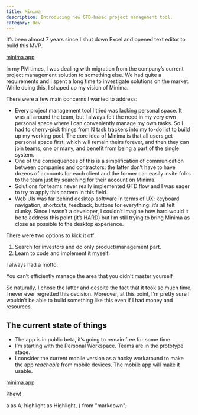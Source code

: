 ```yaml
---
title: Minima
description: Introducing new GTD-based project management tool.
category: Dev
---
```


It’s been almost 7 years since I shut down Excel and opened text editor to build this MVP.

<Highlight>
  <A href="https://minima.app">minima.app</A>
</Highlight>

In my PM times, I was dealing with migration from the company’s current project management solution to something else. We had quite a requirements and I spent a long time to investigate solutions on the market. While doing this, I shaped up my vision of Minima.

There were a few main concerns I wanted to address:

- Every project management tool I tried was lacking personal space. It was all around the team, but I always felt the need in my very own personal space where I can conveniently manage my own tasks. So I had to cherry-pick things from N task trackers into my to-do list to build up my working pool. The core idea of Minima is that all users get personal space first, which will remain theirs forever, and then they can join teams, one or many, and benefit from being a part of the single system.
- One of the consequences of this is a simplification of communication between companies and contractors: the latter don’t have to have dozens of accounts for each client and the former can easily invite folks to the team just by searching for their account on Minima.
- Solutions for teams never really implemented GTD flow and I was eager to try to apply this pattern in this field.
- Web UIs was far behind desktop software in terms of UX: keyboard navigation, shortcuts, feedback, buttons for everything: it’s all felt clunky. Since I wasn’t a developer, I couldn’t imagine how hard would it be to address this point (it’s HARD) but I’m still trying to bring Minima as close as possible to the desktop experience.

There were two options to kick it off:

1. Search for investors and do only product/management part.
1. Learn to code and implement it myself.

I always had a motto:

<Highlight>
  You can’t efficiently manage the area that you didn’t master yourself
</Highlight>

So naturally, I chose the latter and despite the fact that it took so much time, I never ever regretted this decision. Moreover, at this point, I’m pretty sure I wouldn’t be able to build something like this even if I had money and resources.

## The current state of things
- The app is in public beta, it’s going to remain free for some time.
- I’m starting with the Personal Workspace. Teams are in the prototype stage.
- I consider the current mobile version as a hacky workaround to make the app _reachable_ from mobile devices. The mobile app will make it usable.

<Highlight>
  <A href="https://minima.app">minima.app</A>
</Highlight>

Phew!


<!-- ----------------------------------------------------------------------- -->

  a as A,
  highlight as Highlight,
} from "markdown";
